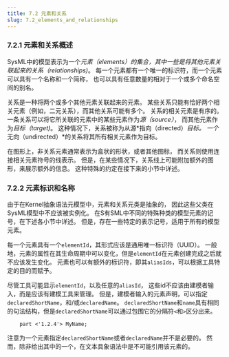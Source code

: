 ```yaml
---
title: 7.2 元素和关系
slug: 7.2_elements_and_relationships
---
```


### 7.2.1 元素和关系概述

SysML中的模型表示为一个*元素（elements）*的集合，其中一些是将其他元素关联起来的*关系（relationships)*。
每一个元素都有一个唯一的标识符，而一个元素可以具有一个名称和一个简称，
也可以具有任意数量的相对于一个或多个命名空间的别名。

关系是一种将两个或多个其他元素关联起来的元素。
某些关系只能有恰好两个相关元素（例如，二元关系），而其他关系可能有多个。
关系的相关元素是有序的。
一条关系可以将它所关联的元素中的某些元素作为*源（source）*， 
而其他元素作为*目标（target)*。
这种情况下，关系被称为从源*指向（directed）*目标。 
一个*无向（undirected）*的关系将其所有相关元素作为目标。

在图形上，非关系元素通常表示为盒状的形状，或者其他图标，
而关系则使用连接相关元素符号的线表示。
但是，在某些情况下，关系线上可能附加额外的图形，来展示额外的信息。
这种特殊的约定在接下来的小节中详述。

### 7.2.2 元素标识和名称

由于在Kernel抽象语法元模型中，元素和关系元类是抽象的，
因此这些父类在SysML模型中不应该被实例化。
在S有SML中不同的特殊种类的模型元素的记号，在下述各小节中详述。
但是，存在一些特定的表示记号，适用于所有的模型元素。

每一个元素具有一个`elementId`，其形式应该是通用唯一标识符（UUID）。
一般地，元素的属性在其生命周期中可以变化，但是`elementId`在元素创建完成之后就不应该发生变化。
元素也可以有额外的标识符，即其`aliasIds`，可以根据工具特定的目的而赋予。

尽管工具可能显示`elementId`，以及任意的`aliasId`， 
这些id不应该由建模者输入，而是应该有建模工具来管理。
但是，建模者输入的元素声明，可以指定`declaredShortName`，和/或`declaredName`。 
`declaredShortName`和`name`具有相同的句法结构，但是`declaredShortName`可以通过包围它的分隔符`<`和`>`区分出来。

```sysml
    part <'1.2.4'> MyName;
```

注意为一个元素指定`declaredShortName`或者`declaredName`并不是必要的。
然而，除非给出其中的一个，在文本具象语法中是不可能引用该元素的。

